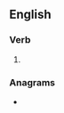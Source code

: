 ==English==

===Verb===
{{head|en|verb form}}

# {{en-third-person singular of|pittle}}

===Anagrams===
* {{anagrams|en|a=eilpstt|spittle}}